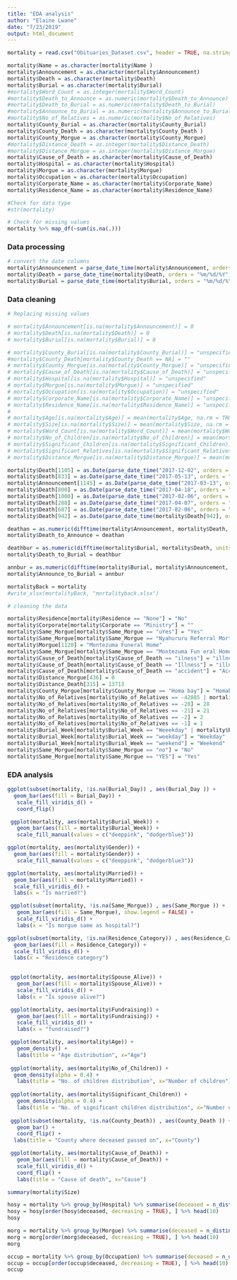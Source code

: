 ---
title: "EDA analysis"
author: "Elaine Lwane"
date: "7/23/2019"
output: html_document
---

```{r}
mortality = read.csv("Obituaries_Dataset.csv", header = TRUE, na.strings = c("", "NA"))
```

```{r, echo=FALSE}

mortality$Name = as.character(mortality$Name )
mortality$Announcement = as.character(mortality$Announcement)
mortality$Death = as.character(mortality$Death)
mortality$Burial = as.character(mortality$Burial)
#mortality$Word_Count = as.integer(mortality$Word_Count)
#mortality$Death_to_Announce = as.numeric(mortality$Death_to_Announce)
#mortality$Death_to_Burial = as.numeric(mortality$Death_to_Burial)
#mortality$Announce_to_Burial = as.numeric(mortality$Announce_to_Burial)
#mortality$No_of_Relatives = as.numeric(mortality$No_of_Relatives)
mortality$County_Burial = as.character(mortality$County_Burial)
mortality$County_Death = as.character(mortality$County_Death )
mortality$County_Morgue = as.character(mortality$County_Morgue)
#mortality$Distance_Death = as.integer(mortality$Distance_Death)
#mortality$Distance_Morgue = as.integer(mortality$Distance_Morgue)
mortality$Cause_of_Death = as.character(mortality$Cause_of_Death)
mortality$Hospital = as.character(mortality$Hospital)
mortality$Morgue = as.character(mortality$Morgue)
mortality$Occupation = as.character(mortality$Occupation)
mortality$Corporate_Name = as.character(mortality$Corporate_Name)
mortality$Residence_Name = as.character(mortality$Residence_Name)
```
```{r}
#Check for data type
#str(mortality)
```

```{r}
# Check for missing values
mortality %>% map_df(~sum(is.na(.)))
```

### Data processing


```{r}
# convert the date columns
mortality$Announcement = parse_date_time(mortality$Announcement, orders = "%m/%d/%Y")
mortality$Death = parse_date_time(mortality$Death, orders = "%m/%d/%Y")
mortality$Burial = parse_date_time(mortality$Burial, orders = "%m/%d/%Y")


```


### Data cleaning


```{r, echo=FALSE}
# Replacing missing values

# mortality$Announcement[is.na(mortality$Announcement)] = 0
# mortality$Death[is.na(mortality$Death)] = 0
# mortality$Burial[is.na(mortality$Burial)] = 0

# mortality$County_Burial[is.na(mortality$County_Burial)] = "unspecified"
#mortality$County_Death[mortality$County_Death == NA] = ""
# mortality$County_Morgue[is.na(mortality$County_Morgue)] = "unspecified"
# mortality$Cause_of_Death[is.na(mortality$Cause_of_Death)] = "unspecified"
# mortality$Hospital[is.na(mortality$Hospital)] = "unspecified"
# mortality$Morgue[is.na(mortality$Morgue)] = "unspecified"
# mortality$Occupation[is.na(mortality$Occupation)] = "unspecified"
# mortality$Corporate_Name[is.na(mortality$Corporate_Name)] = "unspecified"
# mortality$Residence_Name[is.na(mortality$Residence_Name)] = "unspecified"
# 
# mortality$Age[is.na(mortality$Age)] = mean(mortality$Age, na.rm = TRUE)
# mortality$Size[is.na(mortality$Size)] = mean(mortality$Size, na.rm = TRUE)
# mortality$Word_Count[is.na(mortality$Word_Count)] = mean(mortality$Word_Count, na.rm = TRUE)
# mortality$No_of_Children[is.na(mortality$No_of_Children)] = mean(mortality$No_of_Children, na.rm = TRUE)
# mortality$Significant_Children[is.na(mortality$Significant_Children)] = mean(mortality$Significant_Children, na.rm = TRUE)
# mortality$Significant_Relatives[is.na(mortality$Significant_Relatives)] = mean(mortality$Significant_Relatives, na.rm = TRUE)
# mortality$Distance_Morgue[is.na(mortality$Distance_Morgue)] = mean(mortality$Distance_Morgue, na.rm = TRUE)

mortality$Death[1105] = as.Date(parse_date_time("2017-12-02", orders = "%Y-%m-%d"))
mortality$Death[833] = as.Date(parse_date_time("2017-05-13", orders = "%Y-%m-%d"))
mortality$Announcement[1145] = as.Date(parse_date_time("2017-03-13", orders = "%Y-%m-%d"))
mortality$Death[800] = as.Date(parse_date_time("2017-04-18", orders = "%Y-%m-%d"))
mortality$Death[1000] = as.Date(parse_date_time("2017-02-06", orders = "%Y-%m-%d"))
mortality$Death[288] = as.Date(parse_date_time("2017-04-07", orders = "%Y-%m-%d"))
mortality$Death[687] = as.Date(parse_date_time("2017-02-06", orders = "%Y-%m-%d"))
mortality$Death[942] = as.Date(parse_date_time(mortality$Death[942], orders = "%Y-%d-%m"))

deathan = as.numeric(difftime(mortality$Announcement, mortality$Death, units = c("days")))
mortality$Death_to_Announce = deathan

deathbur = as.numeric(difftime(mortality$Burial, mortality$Death, units = c("days")))
mortality$Death_to_Burial = deathbur

annbur = as.numeric(difftime(mortality$Burial, mortality$Announcement, units = c("days")))
mortality$Announce_to_Burial = annbur

mortalityBack = mortality
#write_xlsx(mortalityBack, "mortalityback.xlsx")


```

```{r, echo=FALSE}
# cleaning the data

mortality$Residence[mortality$Residence == "None"] = "No"
mortality$Corporate[mortality$Corporate == "Ministry"] = ""
mortality$Same_Morgue[mortality$Same_Morgue == "uYes"] = "Yes"
mortality$Same_Morgue[mortality$Same_Morgue == "Nyahururu Referral Mortuary"] = "Yes"
mortality$Morgue[1120] = "Montezuma Funeral Home"
mortality$Same_Morgue[mortality$Same_Morgue == "Montezuma Fun eral Home"] = "Yes"
mortality$Cause_of_Death[mortality$Cause_of_Death == "ilness"] = "illness"
mortality$Cause_of_Death[mortality$Cause_of_Death == "Illness"] = "illness"
mortality$Cause_of_Death[mortality$Cause_of_Death == "accident"] = "Accident"
mortality$Distance_Morgue[436] = 0
mortality$Distance_Death[315] = 13713
mortality$County_Morgue[mortality$County_Morgue == "Homa bay"] = "Homabay"
mortality$No_of_Relatives[mortality$No_of_Relatives == -42885 | mortality$No_of_Relatives == -42873 | mortality$No_of_Relatives == -42871 | mortality$No_of_Relatives == -42866 | mortality$No_of_Relatives == -42858 | mortality$No_of_Relatives == -42833 | mortality$No_of_Relatives == -42832 ] = 999999
mortality$No_of_Relatives[mortality$No_of_Relatives == -28] = 28
mortality$No_of_Relatives[mortality$No_of_Relatives == -21] = 21
mortality$No_of_Relatives[mortality$No_of_Relatives == -2] = 2
mortality$No_of_Relatives[mortality$No_of_Relatives == -1] = 1
mortality$Burial_Week[mortality$Burial_Week == "Weeekday" | mortality$Burial_Week == "Weekeday"] = "Weekday"
mortality$Burial_Week[mortality$Burial_Week == "weekday"] = "Weekday" 
mortality$Burial_Week[mortality$Burial_Week == "weekend"] = "Weekend" 
mortality$Same_Morgue[mortality$Same_Morgue == "no"] = "No"
mortality$Same_Morgue[mortality$Same_Morgue == "YES"] = "Yes"

```

### EDA analysis


```{r}
ggplot(subset(mortality, !is.na(Burial_Day)) , aes(Burial_Day )) +
  geom_bar(aes(fill = Burial_Day)) +
   scale_fill_viridis_d() +
   coord_flip()

 ggplot(mortality, aes(mortality$Burial_Week)) +
   geom_bar(aes(fill = mortality$Burial_Week)) +
   scale_fill_manual(values = c("deeppink", "dodgerblue3"))

ggplot(mortality, aes(mortality$Gender)) +
  geom_bar(aes(fill = mortality$Gender)) +
   scale_fill_manual(values = c("deeppink", "dodgerblue3"))

ggplot(mortality, aes(mortality$Married)) +
  geom_bar(aes(fill = mortality$Married)) +
  scale_fill_viridis_d() +
  labs(x = "Is married?")

 ggplot(subset(mortality, !is.na(Same_Morgue)) , aes(Same_Morgue )) +
   geom_bar(aes(fill = Same_Morgue), show.legend = FALSE) +
   scale_fill_viridis_d() +
   labs(x = "Is morgue same as hospital?")

ggplot(subset(mortality, !is.na(Residence_Category)) , aes(Residence_Category )) +
  geom_bar(aes(fill = Residence_Category)) +
  scale_fill_viridis_d() +
  labs(x = "Residence category")

 
 ggplot(mortality, aes(mortality$Spouse_Alive)) +
   geom_bar(aes(fill = mortality$Spouse_Alive)) +
   scale_fill_viridis_d() +
   labs(x = "Is spouse alive?")

 ggplot(mortality, aes(mortality$Fundraising)) +
   geom_bar(aes(fill = mortality$Fundraising)) +
   scale_fill_viridis_d() +
   labs(x = "fundraised?")

 ggplot(mortality, aes(mortality$Age)) +
   geom_density() +
   labs(title = "Age distribution", x="Age")
 
 ggplot(mortality, aes(mortality$No_of_Children)) +
  geom_density(alpha = 0.4) +
   labs(title = "No. of children distribution", x="Number of children")
 
 ggplot(mortality, aes(mortality$Significant_Children)) +
   geom_density(alpha = 0.4) +
   labs(title = "No. of significant children distribution", x="Number of significant children")
 
 ggplot(subset(mortality, !is.na(County_Death)) , aes(County_Death )) +
   geom_bar() +
   coord_flip() +
  labs(title = "County where deceased passed on", x="County")

 ggplot(mortality, aes(mortality$Cause_of_Death)) +
   geom_bar(aes(fill = mortality$Cause_of_Death)) +
   scale_fill_viridis_d() +
   coord_flip() +
   labs(title = "Cause of death", x="Cause")


```

```{r}
summary(mortality$Size)

hosy = mortality %>% group_by(Hospital) %>% summarise(deceased = n_distinct(Name))
hosy = hosy[order(hosy$deceased, decreasing = TRUE), ] %>% head(10)
hosy

morg = mortality %>% group_by(Morgue) %>% summarise(deceased = n_distinct(Name))
morg = morg[order(morg$deceased, decreasing = TRUE), ] %>% head(10)
morg

occup = mortality %>% group_by(Occupation) %>% summarise(deceased = n_distinct(Name))
occup = occup[order(occup$deceased, decreasing = TRUE), ] %>% head(10)
occup
```




